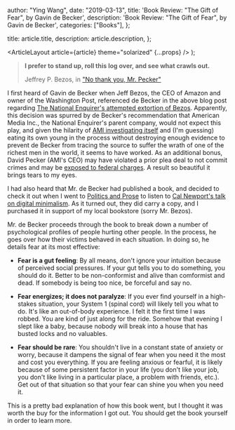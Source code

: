 
  author: "Ying Wang",
  date: "2019-03-13",
  title: 'Book Review: "The Gift of Fear", by Gavin de Becker',
  description: 'Book Review: "The Gift of Fear", by Gavin de Becker',
  categories: ["Books"],
};

  title: article.title,
  description: article.description,
};

  <ArticleLayout article={article} theme="solarized" {...props} />
);

> **I prefer to stand up, roll this log over, and see what crawls out.**
>
> Jeffrey P. Bezos, in ["No thank you, Mr.
> Pecker"](https://medium.com/@jeffreypbezos/no-thank-you-mr-pecker-146e3922310f)

I first heard of Gavin de Becker when Jeff Bezos, the CEO of Amazon and owner of
the Washington Post, referenced de Becker in the above blog post regarding [The
National Enquirer's attempted extortion of
Bezos](https://apnews.com/b8122770a15d43b88dfdcd9655912134). Apparently, this
decision was spurred by de Becker's recommendation that American Media Inc., the
National Enquirer's parent company, would not expect this play, and given the
hilarity of [AMI investigating
itself](https://www.nbcnews.com/news/all/ami-investigate-bezos-extortion-allegation-says-it-acted-lawfully-n969276)
and (I'm guessing) eating its own young in the process without destroying enough
evidence to prevent de Becker from tracing the source to suffer the wrath of one
of the richest men in the world, it seems to have worked. As an additional
bonus, David Pecker (AMI's CEO) may have violated a prior plea deal to not
commit crimes and may be [exposed to federal
charges](https://pagesix.com/2019/02/08/blackmail-scandal-could-leave-enquirer-boss-pecker-facing-federal-charges/).
A result so beautiful it brings tears to my eyes.

I had also heard that Mr. de Becker had published a book, and decided to check
it out when I went to [Politics and Prose](https://www.politics-prose.com/) to
listen to [Cal Newport's talk on digital
minimalism](https://www.politics-prose.com/event/book/cal-newport-digital-minimalism-choosing-focused-life-in-noisy-world).
As it turned out, they did carry a copy, and I purchased it in support of my
local bookstore (sorry Mr. Bezos).

Mr. de Becker proceeds through the book to break down a number of psychological
profiles of people hurting other people. In the process, he goes over how their
victims behaved in each situation. In doing so, he details fear at its most
effective:

- **Fear is a gut feeling**: By all means, don't ignore your intuition because
  of perceived social pressures. If your gut tells you to do something, you
  should do it. Better to be non-conformist and alive than comformist and
  dead. If somebody is being too nice, be forceful and say no.

- **Fear energizes; it does not paralyze**: If you ever find yourself in a
  high-stakes situation, your System 1 (spinal cord) will likely tell you what
  to do. It's like an out-of-body experience. I felt it the first time I was
  robbed. You are kind of just along for the ride. Somehow that evening I
  slept like a baby, because nobody will break into a house that has busted
  locks and no valuables.

- **Fear should be rare**: You shouldn't live in a constant state of anxiety
  or worry, because it dampens the signal of fear when you need it the most
  and cost you everything. If you are feeling anxious or fearful, it is likely
  because of some persistent factor in your life (you don't like your job, you
  don't like living in a particular place, a problem with friends, etc.). Get
  out of that situation so that your fear can shine you when you need it.

This is a pretty bad explanation of how this book went, but I thought it was
worth the buy for the information I got out. You should get the book yourself in
order to learn more.
